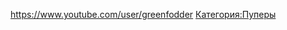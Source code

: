 {{Инфобокс для пуперов
|title2=Пример
|другие_ники=Пример
|image3=[[Файл:Greenfodder.jpg|left]]
|caption3=Пример
|сферы_творчества=Пример
|год_начала=Пример
|image4=Пример
|caption4=Пример
|имя_фамилия=Пример
|дата_рождения=Пример
|место_проживания=Пример
|ссылки=Пример
}}
https://www.youtube.com/user/greenfodder
[[Категория:Пуперы]]
